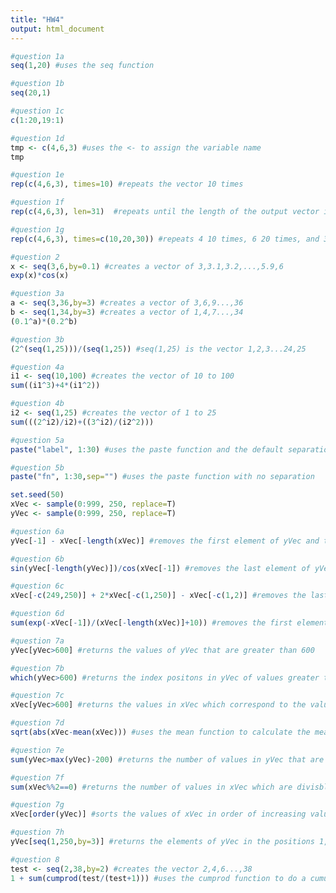 ```yaml
---
title: "HW4"
output: html_document
---
```


```r
#question 1a
seq(1,20) #uses the seq function

#question 1b
seq(20,1)

#question 1c
c(1:20,19:1)

#question 1d
tmp <- c(4,6,3) #uses the <- to assign the variable name
tmp

#question 1e
rep(c(4,6,3), times=10) #repeats the vector 10 times

#question 1f
rep(c(4,6,3), len=31)  #repeats until the length of the output vector is 31

#question 1g
rep(c(4,6,3), times=c(10,20,30)) #repeats 4 10 times, 6 20 times, and 3 30 times
```

```r
#question 2
x <- seq(3,6,by=0.1) #creates a vector of 3,3.1,3.2,...,5.9,6
exp(x)*cos(x)

```

```r
#question 3a
a <- seq(3,36,by=3) #creates a vector of 3,6,9...,36
b <- seq(1,34,by=3) #creates a vector of 1,4,7...,34
(0.1^a)*(0.2^b)

#question 3b
(2^(seq(1,25)))/(seq(1,25)) #seq(1,25) is the vector 1,2,3...24,25
```

```r
#question 4a
i1 <- seq(10,100) #creates the vector of 10 to 100
sum((i1^3)+4*(i1^2))

#question 4b
i2 <- seq(1,25) #creates the vector of 1 to 25
sum(((2^i2)/i2)+((3^i2)/(i2^2)))
```

```r
#question 5a
paste("label", 1:30) #uses the paste function and the default separation is a space

#question 5b
paste("fn", 1:30,sep="") #uses the paste function with no separation
```

```r
set.seed(50)
xVec <- sample(0:999, 250, replace=T)
yVec <- sample(0:999, 250, replace=T)

#question 6a
yVec[-1] - xVec[-length(xVec)] #removes the first element of yVec and the last element of xVec

#question 6b
sin(yVec[-length(yVec)])/cos(xVec[-1]) #removes the last element of yVec and the first element of xVec

#question 6c
xVec[-c(249,250)] + 2*xVec[-c(1,250)] - xVec[-c(1,2)] #removes the last two elements of xVec in the first term, removes the first and last element of xVec in the second term, and removes the first two elements of xVec in the third term

#question 6d
sum(exp(-xVec[-1])/(xVec[-length(xVec)]+10)) #removes the first element of xVec in the numerator and the last element of xVec in the denominator
```

```r
#question 7a
yVec[yVec>600] #returns the values of yVec that are greater than 600

#question 7b
which(yVec>600) #returns the index positons in yVec of values greater than 600

#question 7c
xVec[yVec>600] #returns the values in xVec which correspond to the values in yVec which are greater than 600

#question 7d
sqrt(abs(xVec-mean(xVec))) #uses the mean function to calculate the mean of xVec

#question 7e
sum(yVec>max(yVec)-200) #returns the number of values in yVec that are within 200 of the maximum value in yVec

#question 7f
sum(xVec%%2==0) #returns the number of values in xVec which are divisble by 2 using the mod operator %%

#question 7g
xVec[order(yVec)] #sorts the values of xVec in order of increasing values in yVec

#question 7h
yVec[seq(1,250,by=3)] #returns the elements of yVec in the positions 1,4,7,..,250
```

```r
#question 8
test <- seq(2,38,by=2) #creates the vector 2,4,6...,38
1 + sum(cumprod(test/(test+1))) #uses the cumprod function to do a cumulative multiplication, then uses a sum function to add the elements
```

